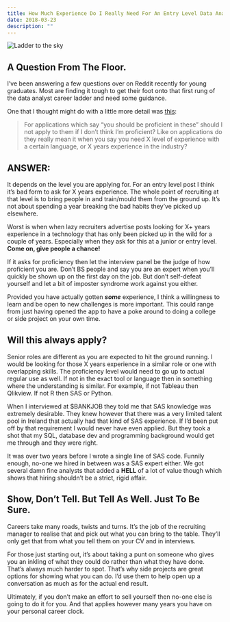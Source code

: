 ```yaml
---
title: How Much Experience Do I Really Need For An Entry Level Data Analyst Role?
date: 2018-03-23
description: ""
---
```

![Ladder to the sky](./sky-ladder.jpg)

## A Question From The Floor.

I&#8217;ve been answering a few questions over on Reddit recently for young graduates. Most are finding it tough to get their foot onto that first rung of the data analyst career ladder and need some guidance.

One that I thought might do with a little more detail was [this][1]:

> For applications which say &#8220;you should be proficient in these&#8221; should I not apply to them if I don&#8217;t think I&#8217;m proficient? Like on applications do they really mean it when you say you need X level of experience with a certain language, or X years experience in the industry?

## ANSWER:

It depends on the level you are applying for. For an entry level post I think it&#8217;s bad form to ask for X years experience. The whole point of recruiting at that level is to bring people in and train/mould them from the ground up. It&#8217;s not about spending a year breaking the bad habits they&#8217;ve picked up elsewhere.

Worst is when when lazy recruiters advertise posts looking for X+ years experience in a technology that has only been picked up in the wild for a couple of years. Especially when they ask for this at a junior or entry level. <strong>Come on, give people a chance!</strong>

If it asks for proficiency then let the interview panel be the judge of how proficient you are. Don&#8217;t BS people and say you are an expert when you&#8217;ll quickly be shown up on the first day on the job. But don&#8217;t self-defeat yourself and let a bit of imposter syndrome work against you either.

Provided you have actually gotten <em><strong>some</strong></em> experience, I think a willingness to learn and be open to new challenges is more important. This could range from just having opened the app to have a poke around to doing a college or side project on your own time.

## Will this always apply?

Senior roles are different as you are expected to hit the ground running. I would be looking for those X years experience in a similar role or one with overlapping skills. The proficiency level would need to go up to actual regular use as well. If not in the exact tool or language then in something where the understanding is similar. For example, if not Tableau then Qlikview. If not R then SAS or Python.

When I interviewed at $BANKJOB they told me that SAS knowledge was extremely desirable. They knew however that there was a very limited talent pool in Ireland that actually had that kind of SAS experience. If I&#8217;d been put off by that requirement I would never have even applied. But they took a shot that my SQL, database dev and programming background would get me through and they were right.

It was over two years before I wrote a single line of SAS code. Funnily enough, no-one we hired in between was a SAS expert either. We got several damn fine analysts that added a **HELL** of a lot of value though which shows that hiring shouldn&#8217;t be a strict, rigid affair.

## Show, Don&#8217;t Tell. But Tell As Well. Just To Be Sure.

Careers take many roads, twists and turns. It&#8217;s the job of the recruiting manager to realise that and pick out what you can bring to the table. They&#8217;ll only get that from what you tell them on your CV and in interviews.

For those just starting out, it&#8217;s about taking a punt on someone who gives you an inkling of what they could do rather than what they have done. That&#8217;s always much harder to spot. That&#8217;s why side projects are great options for showing what you can do. I&#8217;d use them to help open up a conversation as much as for the actual end result.

Ultimately, if you don&#8217;t make an effort to sell yourself then no-one else is going to do it for you. And that applies however many years you have on your personal career clock.

 [1]: https://www.reddit.com/r/AskStatistics/comments/802iux/been_thinking_about_trying_to_find_a_job_as_a/